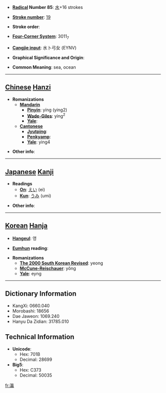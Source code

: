 * '''[[Wiktionary:Chinese radical index| Radical]] Number 85''': [[Wiktionary:Chinese radical index 水|水]]+16 strokes

* '''[[Wiktionary:Chinese total strokes index|Stroke number]]''': [[Wiktionary:Chinese total strokes index 19|19]]

* '''Stroke order''': 

* '''[[Wiktionary:Chinese four corner index|Four-Corner System]]''': 3011<sub>7</sub>

* '''[[Wiktionary:Chinese Cangjie index|Cangjie input]]''': 水卜弓女 (EYNV)

* '''Graphical Significance and Origin''': 

* '''Common Meaning''': sea, ocean

----

== [[Chinese]] [[Hanzi]] ==

* '''Romanizations'''
** '''[[Mandarin]]'''
*** '''[[Pinyin]]''': yíng (ying2)
*** '''[[Wade-Giles]]''': ying<sup>2</sup>
*** '''[[Yale]]''': 
** '''[[Cantonese]]'''
*** '''[[Jyutping]]''':
*** '''[[Penkyamp]]''': 
*** '''[[Yale]]''': ying4

* '''Other info''': 

----

== [[Japanese]] [[Kanji]] ==

* '''Readings'''
** '''[[On]]''': [[えい]] (ei)
** '''[[Kun]]''': [[うみ]] (umi)

* '''Other info''':  

----

== [[Korean]] [[Hanja]] ==

* '''[[Hangeul]]''': 영

* '''[[Eumhun]] reading''': 

* '''Romanizations'''
** '''[[The 2000 South Korean Revised Romanization|The 2000 South Korean Revised]]''': yeong
** '''[[McCune-Reischauer]]''': yŏng
** '''[[Yale]]''': eyng

----

== Dictionary Information ==

* KangXi: 0660.040
* Morobashi: 18656
* Dae Jaweon: 1069.240
* Hanyu Da Zidian: 31785.010

== Technical Information ==

* '''Unicode''':
** Hex: 701B
** Decimal: 28699
* '''Big5''':
** Hex: C373
** Decimal: 50035

[[fr:瀛]]